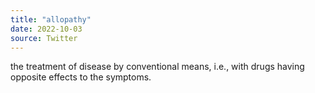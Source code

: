 ```yaml
---
title: "allopathy"
date: 2022-10-03
source: Twitter
---
```


the treatment of disease by conventional means, i.e., with drugs having opposite effects to the symptoms.

